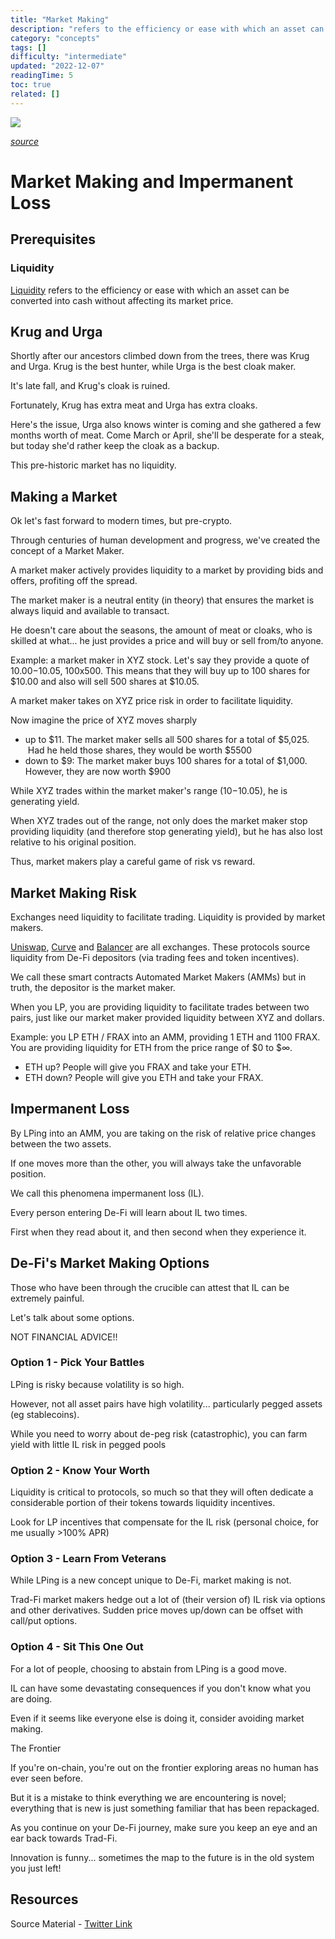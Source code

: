 ```yaml
---
title: "Market Making"
description: "refers to the efficiency or ease with which an asset can be converted into cash without affecting its market price."
category: "concepts"
tags: []
difficulty: "intermediate"
updated: "2022-12-07"
readingTime: 5
toc: true
related: []
---
```


![](/images/market-making-banner.avif)

[*source*](https://www.bitpanda.com/academy/en/lessons/what-is-a-market-maker/)

# Market Making and Impermanent Loss

## Prerequisites

### Liquidity

[Liquidity](https://inevitableeth.com/home/concepts/liquidity) refers to the efficiency or ease with which an asset can be converted into cash without affecting its market price. 

## Krug and Urga

Shortly after our ancestors climbed down from the trees, there was Krug and Urga. Krug is the best hunter, while Urga is the best cloak maker. 

It's late fall, and Krug's cloak is ruined. 

Fortunately, Krug has extra meat and Urga has extra cloaks.

Here's the issue, Urga also knows winter is coming and she gathered a few months worth of meat. Come March or April, she'll be desperate for a steak, but today she'd rather keep the cloak as a backup. 

This pre-historic market has no liquidity.

## Making a Market

Ok let's fast forward to modern times, but pre-crypto. 

Through centuries of human development and progress, we've created the concept of a Market Maker. 

A market maker actively provides liquidity to a market by providing bids and offers, profiting off the spread.

The market maker is a neutral entity (in theory) that ensures the market is always liquid and available to transact. 

He doesn't care about the seasons, the amount of meat or cloaks, who is skilled at what... he just provides a price and will buy or sell from/to anyone.

Example: a market maker in XYZ stock. Let's say they provide a quote of $10.00-$10.05, 100x500. This means that they will buy up to 100 shares for $10.00 and also will sell 500 shares at $10.05. 

A market maker takes on XYZ price risk in order to facilitate liquidity.

Now imagine the price of XYZ moves sharply 

*   up to $11. The market maker sells all 500 shares for a total of $5,025.  Had he held those shares, they would be worth $5500
*   down to $9: The market maker buys 100 shares for a total of $1,000. However, they are now worth $900

While XYZ trades within the market maker's range ($10-$10.05), he is generating yield. 

When XYZ trades out of the range, not only does the market maker stop providing liquidity (and therefore stop generating yield), but he has also lost relative to his original position.

Thus, market makers play a careful game of risk vs reward.

## Market Making Risk

Exchanges need liquidity to facilitate trading. Liquidity is provided by market makers.

[Uniswap](https://uniswap.org/), [Curve](https://curve.fi/) and [Balancer](https://balancer.fi/) are all exchanges. These protocols source liquidity from De-Fi depositors (via trading fees and token incentives).

We call these smart contracts Automated Market Makers (AMMs) but in truth, the depositor is the market maker.

When you LP, you are providing liquidity to facilitate trades between two pairs, just like our market maker provided liquidity between XYZ and dollars.

Example: you LP ETH / FRAX into an AMM, providing 1 ETH and 1100 FRAX. You are providing liquidity for ETH from the price range of $0 to $∞.

*   ETH up? People will give you FRAX and take your ETH.
*   ETH down? People will give you ETH and take your FRAX.

## Impermanent Loss

By LPing into an AMM, you are taking on the risk of relative price changes between the two assets. 

If one moves more than the other, you will always take the unfavorable position. 

We call this phenomena impermanent loss (IL).

Every person entering De-Fi will learn about IL two times. 

First when they read about it, and then second when they experience it. 

## De-Fi's Market Making Options

Those who have been through the crucible can attest that IL can be extremely painful. 

Let's talk about some options. 

NOT FINANCIAL ADVICE!!

### Option 1 - Pick Your Battles

LPing is risky because volatility is so high. 

However, not all asset pairs have high volatility... particularly pegged assets (eg stablecoins). 

While you need to worry about de-peg risk (catastrophic), you can farm yield with little IL risk in pegged pools

### Option 2 - Know Your Worth

Liquidity is critical to protocols, so much so that they will often dedicate a considerable portion of their tokens towards liquidity incentives. 

Look for LP incentives that compensate for the IL risk (personal choice, for me usually >100% APR)

### Option 3 - Learn From Veterans

While LPing is a new concept unique to De-Fi, market making is not. 

Trad-Fi market makers hedge out a lot of (their version of) IL risk via options and other derivatives. Sudden price moves up/down can be offset with call/put options.

### Option 4 - Sit This One Out 

For a lot of people, choosing to abstain from LPing is a good move. 

IL can have some devastating consequences if you don't know what you are doing. 

Even if it seems like everyone else is doing it, consider avoiding market making.

The Frontier

If you're on-chain, you're out on the frontier exploring areas no human has ever seen before. 

But it is a mistake to think everything we are encountering is novel; everything that is new is just something familiar that has been repackaged.

As you continue on your De-Fi journey, make sure you keep an eye and an ear back towards Trad-Fi. 

Innovation is funny... sometimes the map to the future is in the old system you just left!

## Resources

Source Material - [Twitter Link](https://twitter.com/logarithmicrex/status/1546504436490637312)

